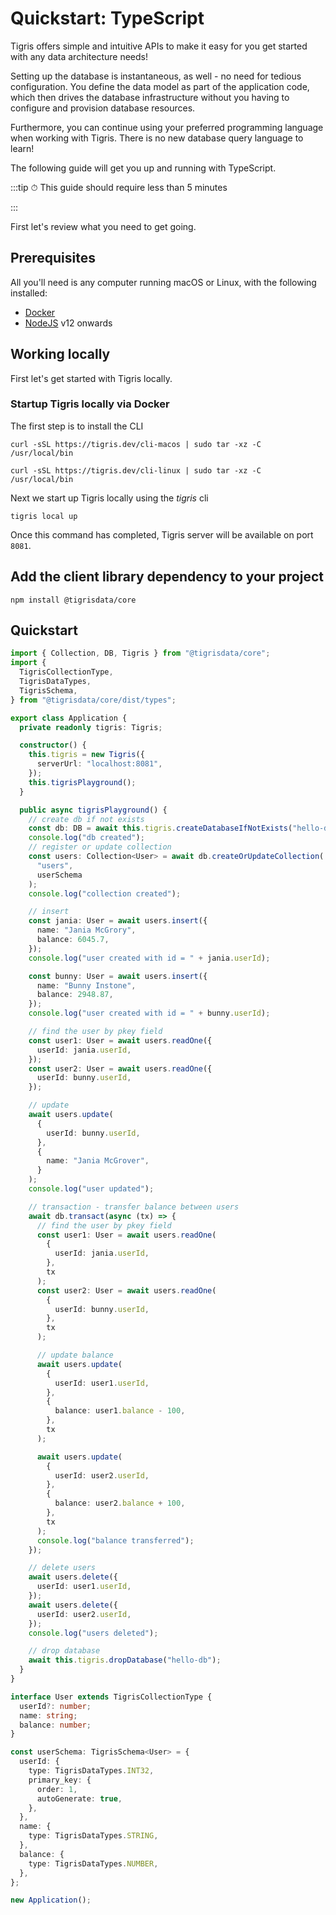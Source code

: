 # Quickstart: TypeScript

Tigris offers simple and intuitive APIs to make it easy for you get started
with any data architecture needs!

Setting up the database is instantaneous, as well - no need for tedious
configuration. You define the data model as part of the application code,
which then drives the database infrastructure without you having to
configure and provision database resources.

Furthermore, you can continue using your preferred programming language when
working with Tigris. There is no new database query language to learn!

The following guide will get you up and running with TypeScript.

:::tip
⏱ This guide should require less than 5 minutes

:::

First let's review what you need to get going.

## Prerequisites

All you'll need is any computer running macOS or Linux, with the following
installed:

- [Docker](https://docs.docker.com/get-docker/)
- [NodeJS](https://nodejs.org/en/) v12 onwards

## Working locally

First let's get started with Tigris locally.

### Startup Tigris locally via Docker

The first step is to install the CLI


<Tabs>
<TabItem value="macOS" label="macOS">

```shell
curl -sSL https://tigris.dev/cli-macos | sudo tar -xz -C /usr/local/bin
```

</TabItem>
<TabItem value="Linux" label="Linux">

```shell
curl -sSL https://tigris.dev/cli-linux | sudo tar -xz -C /usr/local/bin
```

</TabItem>
</Tabs>

Next we start up Tigris locally using the _tigris_ cli

```shell
tigris local up
```

Once this command has completed, Tigris server will be available on port
`8081`.

## Add the client library dependency to your project

```shell
npm install @tigrisdata/core
```

## Quickstart

```typescript title=app.ts
import { Collection, DB, Tigris } from "@tigrisdata/core";
import {
  TigrisCollectionType,
  TigrisDataTypes,
  TigrisSchema,
} from "@tigrisdata/core/dist/types";

export class Application {
  private readonly tigris: Tigris;

  constructor() {
    this.tigris = new Tigris({
      serverUrl: "localhost:8081",
    });
    this.tigrisPlayground();
  }

  public async tigrisPlayground() {
    // create db if not exists
    const db: DB = await this.tigris.createDatabaseIfNotExists("hello-db");
    console.log("db created");
    // register or update collection
    const users: Collection<User> = await db.createOrUpdateCollection(
      "users",
      userSchema
    );
    console.log("collection created");

    // insert
    const jania: User = await users.insert({
      name: "Jania McGrory",
      balance: 6045.7,
    });
    console.log("user created with id = " + jania.userId);

    const bunny: User = await users.insert({
      name: "Bunny Instone",
      balance: 2948.87,
    });
    console.log("user created with id = " + bunny.userId);

    // find the user by pkey field
    const user1: User = await users.readOne({
      userId: jania.userId,
    });
    const user2: User = await users.readOne({
      userId: bunny.userId,
    });

    // update
    await users.update(
      {
        userId: bunny.userId,
      },
      {
        name: "Jania McGrover",
      }
    );
    console.log("user updated");

    // transaction - transfer balance between users
    await db.transact(async (tx) => {
      // find the user by pkey field
      const user1: User = await users.readOne(
        {
          userId: jania.userId,
        },
        tx
      );
      const user2: User = await users.readOne(
        {
          userId: bunny.userId,
        },
        tx
      );

      // update balance
      await users.update(
        {
          userId: user1.userId,
        },
        {
          balance: user1.balance - 100,
        },
        tx
      );

      await users.update(
        {
          userId: user2.userId,
        },
        {
          balance: user2.balance + 100,
        },
        tx
      );
      console.log("balance transferred");
    });

    // delete users
    await users.delete({
      userId: user1.userId,
    });
    await users.delete({
      userId: user2.userId,
    });
    console.log("users deleted");

    // drop database
    await this.tigris.dropDatabase("hello-db");
  }
}

interface User extends TigrisCollectionType {
  userId?: number;
  name: string;
  balance: number;
}

const userSchema: TigrisSchema<User> = {
  userId: {
    type: TigrisDataTypes.INT32,
    primary_key: {
      order: 1,
      autoGenerate: true,
    },
  },
  name: {
    type: TigrisDataTypes.STRING,
  },
  balance: {
    type: TigrisDataTypes.NUMBER,
  },
};

new Application();
```

